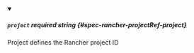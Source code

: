 
<details className="config-field" data-expandable="false" open>
<summary>

##### `project` <span className="config-field-required" data-required="true">required</span> <span className="config-field-type">string</span> <span className="config-field-default"></span> <span className="config-field-enum"></span> {#spec-rancher-projectRef-project}

Project defines the Rancher project ID

</summary>



</details>
